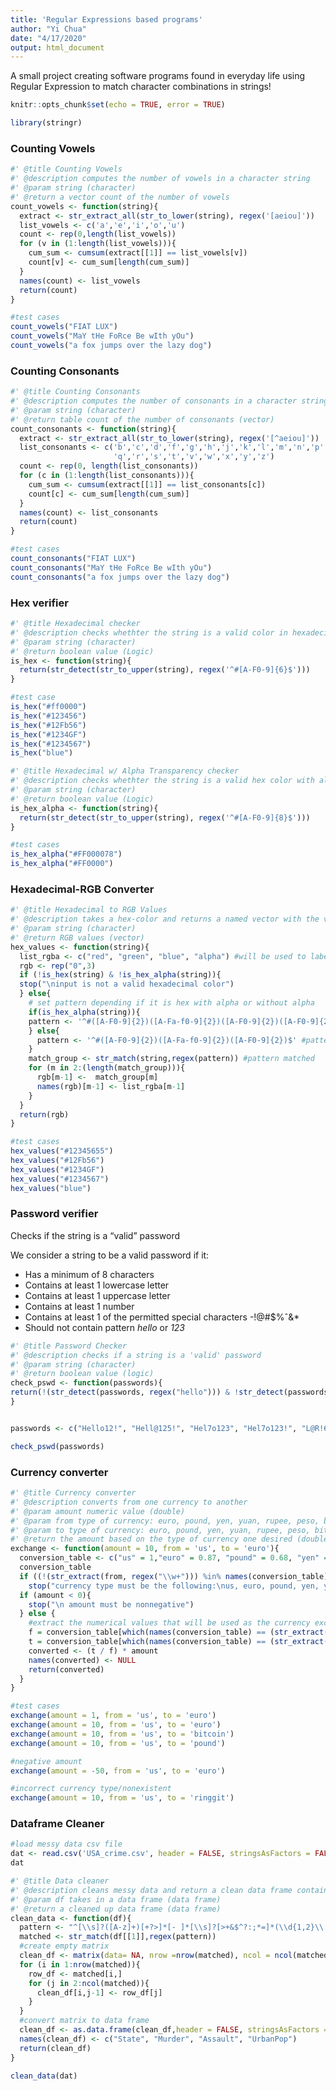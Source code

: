 ```yaml
---
title: 'Regular Expressions based programs'
author: "Yi Chua"
date: "4/17/2020"
output: html_document
---
```

A small project creating software programs found in everyday life using Regular Expression to match character combinations in strings!


```r
knitr::opts_chunk$set(echo = TRUE, error = TRUE)
```

```r
library(stringr)
```

### Counting Vowels
```r
#' @title Counting Vowels
#' @description computes the number of vowels in a character string
#' @param string (character)
#' @return a vector count of the number of vowels
count_vowels <- function(string){
  extract <- str_extract_all(str_to_lower(string), regex('[aeiou]'))
  list_vowels <- c('a','e','i','o','u')
  count <- rep(0,length(list_vowels))
  for (v in (1:length(list_vowels))){
    cum_sum <- cumsum(extract[[1]] == list_vowels[v])
    count[v] <- cum_sum[length(cum_sum)]
  }
  names(count) <- list_vowels
  return(count)
}

#test cases
count_vowels("FIAT LUX")
count_vowels("MaY tHe FoRce Be wIth yOu")
count_vowels("a fox jumps over the lazy dog")
```

### Counting Consonants
```r
#' @title Counting Consonants
#' @description computes the number of consonants in a character string
#' @param string (character)
#' @return table count of the number of consonants (vector)
count_consonants <- function(string){
  extract <- str_extract_all(str_to_lower(string), regex('[^aeiou]'))
  list_consonants <- c('b','c','d','f','g','h','j','k','l','m','n','p',
                       'q','r','s','t','v','w','x','y','z')
  count <- rep(0, length(list_consonants))
  for (c in (1:length(list_consonants))){
    cum_sum <- cumsum(extract[[1]] == list_consonants[c])
    count[c] <- cum_sum[length(cum_sum)]
  }
  names(count) <- list_consonants
  return(count)
}

#test cases
count_consonants("FIAT LUX")
count_consonants("MaY tHe FoRce Be wIth yOu")
count_consonants("a fox jumps over the lazy dog")
```



### Hex verifier
```r
#' @title Hexadecimal checker
#' @description checks whethter the string is a valid color in hexadecimal notation
#' @param string (character)
#' @return boolean value (Logic)
is_hex <- function(string){
  return(str_detect(str_to_upper(string), regex('^#[A-F0-9]{6}$')))
}

#test case
is_hex("#ff0000")
is_hex("#123456")
is_hex("#12Fb56")
is_hex("#1234GF")
is_hex("#1234567")
is_hex("blue")
```

```r
#' @title Hexadecimal w/ Alpha Transparency checker
#' @description checks whethter the string is a valid hex color with alpha transparency
#' @param string (character)
#' @return boolean value (Logic)
is_hex_alpha <- function(string){
  return(str_detect(str_to_upper(string), regex('^#[A-F0-9]{8}$')))
}

#test cases
is_hex_alpha("#FF000078")
is_hex_alpha("#FF0000")
```

### Hexadecimal-RGB Converter
```r
#' @title Hexadecimal to RGB Values
#' @description takes a hex-color and returns a named vector with the values of the RGB as well as the alpha channels
#' @param string (character)
#' @return RGB values (vector)
hex_values <- function(string){
  list_rgba <- c("red", "green", "blue", "alpha") #will be used to label the vector with the values of RGB(A)
  rgb <- rep("0",3)
  if (!is_hex(string) & !is_hex_alpha(string)){
  stop("\ninput is not a valid hexadecimal color")
  } else{
    # set pattern depending if it is hex with alpha or without alpha
    if(is_hex_alpha(string)){
    pattern <- '^#([A-F0-9]{2})([A-Fa-f0-9]{2})([A-F0-9]{2})([A-F0-9]{2})$' #pattern for hex w/ alpha
    } else{
      pattern <- '^#([A-F0-9]{2})([A-Fa-f0-9]{2})([A-F0-9]{2})$' #pattern for just hex
    }
    match_group <- str_match(string,regex(pattern)) #pattern matched
    for (m in 2:(length(match_group))){
      rgb[m-1] <-  match_group[m]
      names(rgb)[m-1] <- list_rgba[m-1]
    }
  } 
  return(rgb)
}

#test cases
hex_values("#12345655")
hex_values("#12Fb56")
hex_values("#1234GF")
hex_values("#1234567")
hex_values("blue")
```




### Password verifier
Checks if the string is a "valid" password

We consider a string to be a valid password if it: 

- Has a minimum of 8 characters  
- Contains at least 1 lowercase letter  
- Contains at least 1 uppercase letter  
- Contains at least 1 number   
- Contains at least 1 of the permitted special characters -!@#$%ˆ&*  
- Should not contain pattern *hello* or *123*
```r
#' @title Password Checker
#' @description checks if a string is a 'valid' password
#' @param string (character)
#' @return boolean value (logic)
check_pswd <- function(passwords){
return(!(str_detect(passwords, regex("hello"))) & !str_detect(passwords,regex("123")) &str_detect(passwords,regex("^(?=.*[a-z])(?=.*[A-Z])(?=.*[0-9])(?=.*[-!@#$%ˆ&*])(?=.{8,})")))
}


passwords <- c("Hello12!", "Hell@125!", "Hel7o123", "Hel7o123!", "L@R!6373", "Fanny*1", "L@ttie#@*!", "Bern_Zurich")

check_pswd(passwords)
```

### Currency converter
```r
#' @title Currency converter
#' @description converts from one currency to another 
#' @param amount numeric value (double)
#' @param from type of currency: euro, pound, yen, yuan, rupee, peso, bitcoin (character)
#' @param to type of currency: euro, pound, yen, yuan, rupee, peso, bitcoin (character)
#' @return the amount based on the type of currency one desired (double)
exchange <- function(amount = 10, from = 'us', to = 'euro'){
  conversion_table <- c("us" = 1,"euro" = 0.87, "pound" = 0.68, "yen" = 106.43, "yuan" = 6.47, "rupee" = 66.38, "peso" = 17.21, "bitcoin" = 0.0022)
  conversion_table
  if ((!(str_extract(from, regex("\\w+"))) %in% names(conversion_table)) | !(str_extract(to, regex("\\w+")) %in% names(conversion_table)))
    stop("currency type must be the following:\nus, euro, pound, yen, yuan, rupee, peso, or bitcoin")
  if (amount < 0){
    stop("\n amount must be nonnegative")
  } else {
    #extract the numerical values that will be used as the currency exchange rate 
    f = conversion_table[which(names(conversion_table) == (str_extract(from, regex("\\w+"))))]
    t = conversion_table[which(names(conversion_table) == (str_extract(to, regex("\\w+"))))]
    converted <- (t / f) * amount
    names(converted) <- NULL
    return(converted)
  }
}

#test cases
exchange(amount = 1, from = 'us', to = 'euro')
exchange(amount = 10, from = 'us', to = 'euro')
exchange(amount = 10, from = 'us', to = 'bitcoin')
exchange(amount = 10, from = 'us', to = 'pound')

#negative amount
exchange(amount = -50, from = 'us', to = 'euro')

#incorrect currency type/nonexistent
exchange(amount = 10, from = 'us', to = 'ringgit')
```

### Dataframe Cleaner
```r
#load messy data csv file
dat <- read.csv('USA_crime.csv', header = FALSE, stringsAsFactors = FALSE)
dat
```

```r
#' @title Data cleaner
#' @description cleans messy data and return a clean data frame containing information 
#' @param df takes in a data frame (data frame)
#' @return a cleaned up data frame (data frame)
clean_data <- function(df){
  pattern <- "^[\\s]?([A-z]+)[+?>]*[- ]*[\\s]?[>+&$^?:;*=]*(\\d{1,2}\\.\\d{1})[>+&$^?:;*=]*[\\s]*(\\d{3})[>+&$^?:;*=]*[\\s]*(\\d{2})$"
  matched <- str_match(df[[1]],regex(pattern))
  #create empty matrix
  clean_df <- matrix(data= NA, nrow =nrow(matched), ncol = ncol(matched) - 1)
  for (i in 1:nrow(matched)){
    row_df <- matched[i,]
    for (j in 2:ncol(matched)){
      clean_df[i,j-1] <- row_df[j]
    }
  }
  #convert matrix to data frame
  clean_df <- as.data.frame(clean_df,header = FALSE, stringsAsFactors = FALSE)
  names(clean_df) <- c("State", "Murder", "Assault", "UrbanPop")
  return(clean_df)
}

clean_data(dat)
```
